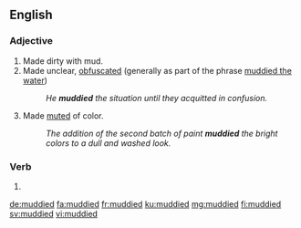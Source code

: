 ==English==

===Adjective===
{{en-adj}}

# Made dirty with mud.
# Made unclear, [[obfuscated]] (generally as part of the phrase [[muddied the water]])
#: ''He '''muddied''' the situation until they acquitted in confusion.''
# Made [[muted]] of color.
#: ''The addition of the second batch of paint '''muddied''' the bright colors to a dull and washed look.''

===Verb===
{{head|en|verb form}}

# {{en-past of|muddy}}

[[de:muddied]]
[[fa:muddied]]
[[fr:muddied]]
[[ku:muddied]]
[[mg:muddied]]
[[fi:muddied]]
[[sv:muddied]]
[[vi:muddied]]